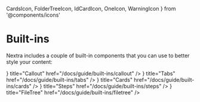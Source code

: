   CardsIcon,
  FolderTreeIcon,
  IdCardIcon,
  OneIcon,
  WarningIcon
} from '@components/icons'

# Built-ins

Nextra includes a couple of built-in components that you can use to better style
your content:

<Cards>
  <Cards.Card
    icon={<WarningIcon />}
    title="Callout"
    href="/docs/guide/built-ins/callout"
  />
  <Cards.Card
    icon={<CardsIcon />}
    title="Tabs"
    href="/docs/guide/built-ins/tabs"
  />
  <Cards.Card
    icon={<IdCardIcon />}
    title="Cards"
    href="/docs/guide/built-ins/cards"
  />
  <Cards.Card
    icon={<OneIcon />}
    title="Steps"
    href="/docs/guide/built-ins/steps"
  />
  <Cards.Card
    icon={<FolderTreeIcon className="h-5 w-5" />}
    title="FileTree"
    href="/docs/guide/built-ins/filetree"
  />
</Cards>
